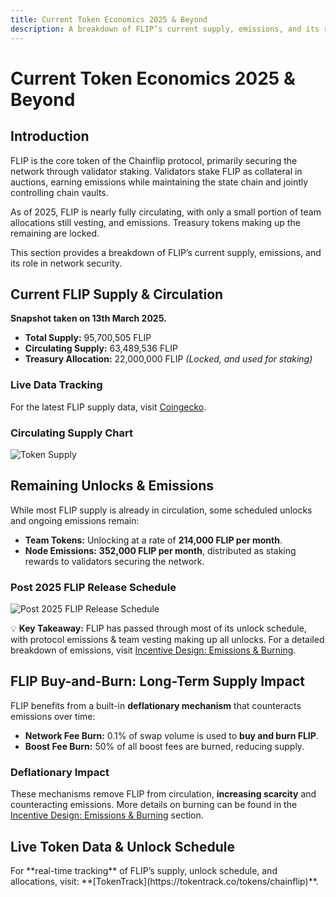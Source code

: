 ```yaml
---
title: Current Token Economics 2025 & Beyond
description: A breakdown of FLIP’s current supply, emissions, and its role in securing the Chainflip network.
---
```



# Current Token Economics 2025 & Beyond

## Introduction

FLIP is the core token of the Chainflip protocol, primarily securing the network through validator staking. Validators stake FLIP as collateral in auctions, earning emissions while maintaining the state chain and jointly controlling chain vaults.

As of 2025, FLIP is nearly fully circulating, with only a small portion of team allocations still vesting, and emissions. Treasury tokens making up the remaining are locked.

This section provides a breakdown of FLIP’s current supply, emissions, and its role in network security.


## Current FLIP Supply & Circulation

**Snapshot taken on 13th March 2025.**

- **Total Supply:** 95,700,505 FLIP
- **Circulating Supply:** 63,489,536 FLIP
- **Treasury Allocation:** 22,000,000 FLIP _(Locked, and used for staking)_

### Live Data Tracking
For the latest FLIP supply data, visit [Coingecko](https://www.coingecko.com/en/coins/chainflip).

### **Circulating Supply Chart**
![Token Supply](/concepts/supplypiechart.png)


## Remaining Unlocks & Emissions

While most FLIP supply is already in circulation, some scheduled unlocks and ongoing emissions remain:

- **Team Tokens:** Unlocking at a rate of **214,000 FLIP per month**.
- **Node Emissions:** **352,000 FLIP per month**, distributed as staking rewards to validators securing the network.

### **Post 2025 FLIP Release Schedule**
![Post 2025 FLIP Release Schedule](/concepts/FLIPreleaseschedule.png)

💡 **Key Takeaway:** FLIP has passed through most of its unlock schedule, with protocol emissions & team vesting making up all unlocks.
<Callout type="info">
For a detailed breakdown of emissions, visit [Incentive Design: Emissions & Burning](./incentive-design-emission-and-burning).
</Callout>

## FLIP Buy-and-Burn: Long-Term Supply Impact

FLIP benefits from a built-in **deflationary mechanism** that counteracts emissions over time:

- **Network Fee Burn:** 0.1% of swap volume is used to **buy and burn FLIP**.
- **Boost Fee Burn:** 50% of all boost fees are burned, reducing supply.

### Deflationary Impact
These mechanisms remove FLIP from circulation, **increasing scarcity** and counteracting emissions.
<Callout type="info">
More details on burning can be found in the [Incentive Design: Emissions & Burning](./incentive-design-emission-and-burning) section.
</Callout>

## Live Token Data & Unlock Schedule
<Callout type="info">
For **real-time tracking** of FLIP’s supply, unlock schedule, and allocations, visit:
**[TokenTrack](https://tokentrack.co/tokens/chainflip)**.
</Callout>
